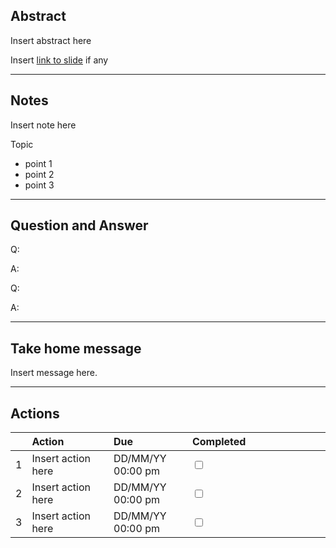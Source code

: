 ## Abstract {-}
<!-- Paste topic abstract here, usually can find it in the handout, delete section if there is no abstract -->

Insert abstract here

Insert [link to slide]() if any 

--- 

## Notes {-}
<!-- Try to use bullet points * as often as possible, speakers slide will be a good reference on structure-->
<!-- Try to use **bold** for new terminology, package and other important words.                          -->
<!-- Try to use short hand(i.e. 3 letter for long words) during lecture, came back later to fine-tune            -->

Insert note here

Topic

* point 1
* point 2
* point 3

--- 

## Question and Answer {-}
<!-- There must be 1 line between Q: and A: -->

Q:

A:

Q:

A:

---

## Take home message {-} 
<!-- maximum 1 message per 20 Minute                                -->
<!-- short summaries of what you have learnt from this presentation -->

Insert message here. 

---

## Actions {-}

<!-- A table of todo lists for                       -->
<!-- * to integrate thoughts/ideas inspired          -->
<!-- * to look into Interesting topics/models raised -->
<!-- * Add model/package/textbook/bog to collection  -->
<!-- * Whether or not reaching out to Author         -->
<!-- * Add link/equations to the note                -->
<!-- * Add presenter on twitter                      -->
|   |Action              | Due               | Completed                       |
|:--|:-------------------|:------------------|:--------------------------------|
| 1 | Insert action here | DD/MM/YY 00:00 pm |<input type="checkbox" unchecked>|
| 2 | Insert action here | DD/MM/YY 00:00 pm |<input type="checkbox" unchecked>|
| 3 | Insert action here | DD/MM/YY 00:00 pm |<input type="checkbox" unchecked>|




